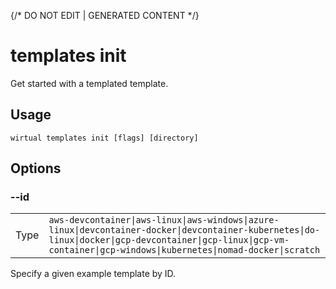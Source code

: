 {/* DO NOT EDIT | GENERATED CONTENT */}

# templates init

Get started with a templated template.

## Usage

```console
wirtual templates init [flags] [directory]
```

## Options

### --id

|      |                                                                                                                                                                                                                                   |
| ---- | --------------------------------------------------------------------------------------------------------------------------------------------------------------------------------------------------------------------------------- |
| Type | <code>aws-devcontainer\|aws-linux\|aws-windows\|azure-linux\|devcontainer-docker\|devcontainer-kubernetes\|do-linux\|docker\|gcp-devcontainer\|gcp-linux\|gcp-vm-container\|gcp-windows\|kubernetes\|nomad-docker\|scratch</code> |

Specify a given example template by ID.
